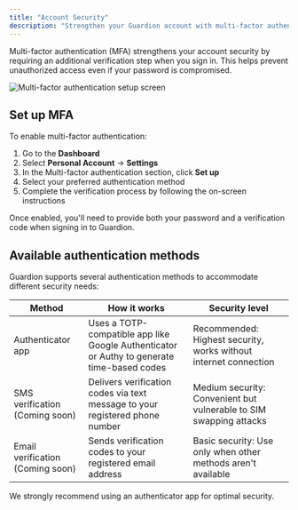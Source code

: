 ```yaml
---
title: "Account Security"
description: "Strengthen your Guardion account with multi-factor authentication."
---
```


Multi-factor authentication (MFA) strengthens your account security by requiring an additional verification step when you sign in. This helps prevent unauthorized access even if your password is compromised.

<Frame>
  <img src="/images/mfa.png" alt="Multi-factor authentication setup screen"/>
</Frame>

## Set up MFA

To enable multi-factor authentication:

1. Go to the **Dashboard**
2. Select **Personal Account** → **Settings**
3. In the Multi-factor authentication section, click **Set up**
4. Select your preferred authentication method
5. Complete the verification process by following the on-screen instructions

Once enabled, you'll need to provide both your password and a verification code when signing in to Guardion.

## Available authentication methods

Guardion supports several authentication methods to accommodate different security needs:

| Method | How it works | Security level |
| --- | --- | --- |
| Authenticator app | Uses a TOTP-compatible app like Google Authenticator or Authy to generate time-based codes | Recommended: Highest security, works without internet connection |
| SMS verification (Coming soon) | Delivers verification codes via text message to your registered phone number | Medium security: Convenient but vulnerable to SIM swapping attacks |
| Email verification (Coming soon) | Sends verification codes to your registered email address | Basic security: Use only when other methods aren't available |

We strongly recommend using an authenticator app for optimal security.